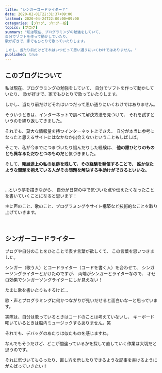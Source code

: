 ```yaml
---
title: "シンガーコードライター？"
date: 2020-02-01T22:31:37+09:00
lastmod: 2020-04-24T22:00:00+09:00
categories: [ブログ, ブログ一般]
topics: [ブログ]
summary: "私は現在、プログラミングの勉強をしていて、
自分でソフトを作って動かしていたり、
歌が好きで、家でもひとりで歌っていたりします。

しかし、当たり前だけどそれはいつだって思い通りにいくわけではありません。"
published: true
---
```


## このブログについて
私は現在、プログラミングの勉強をしていて、
自分でソフトを作って動かしていたり、
歌が好きで、家でもひとりで歌っていたりします。

しかし、当たり前だけどそれはいつだって思い通りにいくわけではありません。
<!--more-->
そういうときは、インターネットで調べて解決方法を見つけて、
それを試すというのを繰り返してきました。

それでも、莫大な情報量を持つインターネット上でさえ、
自分が本当に参考になったと思えるサイトにはなかなか出会えないということもしばしば。

そこで、私が今までにつまづいたり悩んだりした経験は、
**他の誰ひとりのものとも異なるただひとつのものだ**と気づきました。

そして、**発展途上の私の足跡を残して、その経験を発信することで、
誰か似たような問題を抱えている人がその問題を解決する手助けができるといいな。**

<br/>

…という夢を描きながら、
自分が日常の中で気づいた点や伝えたくなったことを書いていくことになると思います！

主に声のこと、歌のこと、プログラミングやサイト構築など技術的なことを取り上げていきます。

<br/>

## シンガーコードライター
ブログや自分のことをひとことで表す言葉が欲しくて、
この言葉を思いつきました。

シンガー（歌う人）とコードライター（コードを書く人）を合わせて、
シンガーソングライターとかけたのですが、
両端がシンガーとライターなので、
オセロ効果でシンガーソングライターにしか見えない！

たまに歌を書いたりもするけど…

歌・声とプログラミングに何かつながりが見いだせると面白いなーと思っています。

実際は、自分は歌っているときはコードのことは考えていないし、
キーボード叩いているときは脳内ミュージックすらありません。笑

それでも、デバッグのあたりは似たものを感じますね。

なんでもそうだけど、どこが間違っているかを探して直していく作業は大切だと思うのです。

それに気づいてもらったり、直し方を示したりできるような記事を書けるようにがんばっていきたい！
